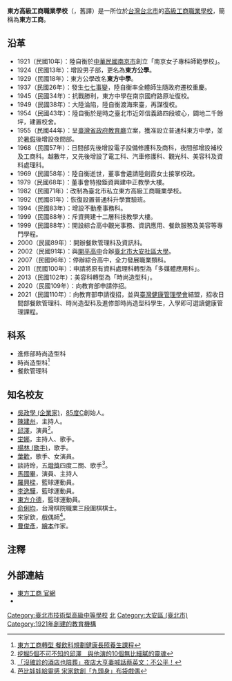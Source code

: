 {{Infobox School
| name =臺北市私立東方高級工商職業學校
| other_name = Dongfang High School of Industry and Commerce
| image = 
| motto =
| established = 1921年
| type = 私立[[技術型高級中學|技術型高級中學]]
| religion = 
| affiliation = 
| district = [[臺北市|臺北市]][[大安區_(臺北市)|大安區]]
| grades = 
| founder = [[陸自衡|陸自衡]]
| president = 
| principal = 
| dean = 
| college = 
| house = 
| sc =
| cs = 
| free_label2 = 
| free_text2 = 
| faculty = 
| staff = 
| students = 
| athletics = 
| conference = 
| colors = 
| mascot = 
| magazine = 
| free_label = 
| free_text = 
| free_label3 = 
| free_text3 = 
| address = {{flagicon|TWN}}[[臺北市|臺北市]][[大安區_(臺北市)|大安區]]信義路四段186巷8號<ref>[https://highschool.yjvs.chc.edu.tw/search/show.php?id=530 全國高級中等學校及五專資訊網-臺北市私立東方高級工商職業學校]</ref>
| tel = +886-2-2755-4616
| fax = +886-2-2325-3926
| mail = 
| website = [http://www.tfvs.tp.edu.tw/ www.tfvs.tp.edu.tw]
}}
'''東方高級工商職業學校'''（{{lang-en|Dongfang High School of Industry and Commerce}}，舊譯{{lang|en|Dong Fang Engineering and Business Vocational High School}}）是一所位於[[台灣|台灣]][[台北市|台北市]]的[[高級職業學校|高級工商職業學校]]，簡稱為'''東方工商'''。

==沿革==
* 1921（民國10年）：陸自衡於[[中華民國南京市|中華民國南京市]]創立「南京女子專科師範學校」。
* 1924（民國13年）：增設男子部，更名為'''東方公學'''。
* 1929（民國18年）：東方公學改名'''東方中學'''。
* 1937（民國26年）：發生[[七七事變|七七事變]]，陸自衡率全體師生隨政府遷校重慶。
* 1945（民國34年）：抗戰勝利，東方中學在南京國府路原址復校。
* 1949（民國38年）：大陸淪陷，陸自衡渡海來臺，再謀復校。
* 1954（民國43年）：陸自衡於是時之臺北市近郊信義路四段坡心，闢地二千餘坪，建置校舍。
* 1955（民國44年）：呈[[臺灣省政府教育廳|臺灣省政府教育廳]]立案，獲准設立普通科東方中學，並於[[暑假|暑假]]後增設夜間部。
* 1968（民國57年）：日間部先後增設電子設備修護科及商科，夜間部增設補校及工商科。越數年，又先後增設了電工科、汽車修護科、觀光科、美容科及資料處理科。
* 1969（民國58年）：陸自衡逝世，董事會遴請陸劍霞女士接掌校政。
* 1979（民國68年）：董事會特撥鉅資興建中正教學大樓。
* 1982（民國71年）：改制為臺北市私立東方高級工商職業學校。
* 1992（民國81年）：恢復設置普通科升學實驗班。
* 1994（民國83年）：增設不動產事務科。
* 1999（民國88年）：斥資興建十二層科技教學大樓。
* 1999（民國88年）：開設綜合高中觀光事務、資訊應用、餐飲服務及美容等專門學程。
* 2000（民國89年）：開辦餐飲管理科及資訊科。
* 2002（民國91年）：與[[開平高中|開平高中]]合辦[[臺北市大安社區大學|臺北市大安社區大學]]。
* 2007（民國96年）：停辦綜合高中，全力發展職業類科。
* 2011（民國100年）：申請將原有資料處理科轉型為「多媒體應用科」。
* 2013（民國102年）：美容科轉型為「時尚造型科」。
* 2020（民國109年）：向教育部申請停招。
* 2021（民國110年）：向教育部申請復招，並與[[臺灣健康管理學會|臺灣健康管理學會]]結盟，招收日間部餐飲管理科、時尚造型科及進修部時尚造型科學生，入學即可選讀健康管理課程。

==科系==
*進修部時尚造型科
*時尚造型科<ref>[https://udn.com/news/story/6929/5505418 東方工商轉型 餐飲科規劃健康長照養生課程]</ref>
*餐飲管理科

==知名校友==
*[[吳政學_(企業家)|吳政學 (企業家)]]，[[85度C|85度C]]創始人。
*[[陳建州|陳建州]]，主持人。
*[[邱澤|邱澤]]，演員<ref>[https://www.setn.com/m/news.aspx?newsid=929834 挖掘5個不可不知的邱澤　與他演的10個無比細膩的靈魂]</ref>。
*[[坣娜|坣娜]]，主持人、歌手。
*[[楊林_(歌手)|楊林 (歌手)]]，歌手。
*[[葉歡|葉歡]]，歌手、女演員。
*談詩玲，[[五燈獎|五燈獎]]四度二關、歌手<ref>[https://tw.appledaily.com/entertainment/20200410/QNK5LD2SUAKABT5IEQCPBOWXCI/ 「沒確診的酒店也陪葬」夜店大亨妻喊話蔡英文：不公平！]</ref>。
*[[馬國畢|馬國畢]]，演員、主持人
*[[羅興樑|羅興樑]]，籃球運動員。
*[[李逸驊|李逸驊]]，籃球運動員。
*[[東方介德|東方介德]]，籃球運動員。
*[[俞俐均|俞俐均]]，台灣棋院職業三段圍棋棋士。
*宋家欽，戲偶師<ref>[https://www.chinatimes.com/amp/realtimenews/20180406002508-260405 芭比娃娃給靈感 宋家欽創「九頭身」布袋戲偶]</ref>。
*[[曹俊彥|曹俊彥]]，[[繪本|繪本]]作家。

==注釋==
{{reflist}}

==外部連結==
*[http://www.tfvs.tp.edu.tw 東方工商 官網] {{Wayback|url=http://www.tfvs.tp.edu.tw/ |date=20100529091309 }}
*{{facebook|tfvs.tp|東方工商}}

{{臺北市高級中等學校}}
[[Category:臺北市技術型高級中等學校|Category:臺北市技術型高級中等學校]]
[[Category:臺灣私立技術型高級中等學校|北]]
[[Category:大安區_(臺北市)|Category:大安區 (臺北市)]]
[[Category:1921年創建的教育機構|Category:1921年創建的教育機構]]